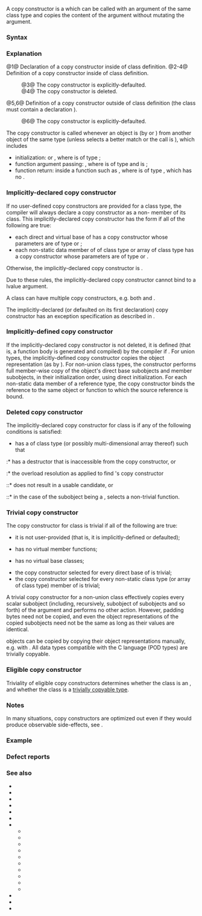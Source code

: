 {{title|Copy constructors}}
{{cpp/language/classes/navbar}}

A copy constructor is a {{rlp|constructor}} which can be called with an argument of the same class type and copies the content of the argument without mutating the argument.

===Syntax===
{{sdsc begin}}
{{sdsc|num=1|{{spar sep|class-name}}{{ttb|(}}{{spar sep|parameter-list}}{{ttb|);}}}}
{{sdsc|num=2|{{spar sep|class-name}}{{ttb|(}}{{spar sep|parameter-list}}{{ttb|)}} {{spar|function-body}}}}
{{sdsc|num=3|{{spar sep|class-name}}{{ttb|(}}{{spar sep|single-parameter-list}}{{ttb|1=) = default;}}|notes={{mark since c++11}}}}
{{sdsc|num=4|{{spar sep|class-name}}{{ttb|(}}{{spar sep|parameter-list}}{{ttb|1=) = delete;}}|notes={{mark since c++11}}}}
{{sdsc|num=5|{{spar sep|class-name}}{{ttb|::}}{{spar sep|class-name}}{{ttb|(}}{{spar sep|parameter-list}}{{ttb|)}} {{spar|function-body}}}}
{{sdsc|num=6|{{spar sep|class-name}}{{ttb|::}}{{spar sep|class-name}}{{ttb|(}}{{spar sep|single-parameter-list}}{{ttb|1=) = default;}}|notes={{mark since c++11}}}}
{{sdsc end}}

{{par begin}}
{{par|{{spar|class-name}}|the class whose copy constructor is being declared}}
{{par|{{spar|parameter-list}}|a non-empty {{rlp|function#Parameter list|parameter list}} satisfying all following conditions:
* given the class type as {{tt|T}}, the first parameter is of type {{c/core|T&amp;}}, {{c/core|const T&amp;}}, {{c/core|volatile T&amp;}} or {{c/core|const volatile T&amp;}}, and
* either there are no other parameters, or all other parameters have {{rlp|default arguments}}.}}
{{par|{{spar|single-parameter-list}}|a {{rlp|function#Parameter list|parameter list}} of only one parameter, which is of type {{c/core|T&amp;}}, {{c/core|const T&amp;}}, {{c/core|volatile T&amp;}} or {{c/core|const volatile T&amp;}} and does not have a default argument}}
{{par|{{spar|function-body}}|the {{rlp|constructor|function body}} of the copy constructor}}
{{par end}}

===Explanation===
@1@ Declaration of a copy constructor inside of class definition.
@2-4@ Definition of a copy constructor inside of class definition.
:@3@ The copy constructor is explicitly-defaulted.
:@4@ The copy constructor is deleted.
@5,6@ Definition of a copy constructor outside of class definition (the class must contain a declaration {{v|1}}).
:@6@ The copy constructor is explicitly-defaulted.

{{source|1=
struct X
{
    X(X&amp; other); // copy constructor
//  X(X other);  // Error: incorrect parameter type
};

union Y
{
    Y(Y&amp; other, int num = 1); // copy constructor with multiple parameters
//  Y(Y&amp; other, int num);     // Error: `num` has no default argument
};
}}

The copy constructor is called whenever an object is {{rlp|initialization|initialized}} (by {{rlp|direct initialization|direct-initialization}} or {{rlp|copy initialization|copy-initialization}}) from another object of the same type (unless {{rlp|overload resolution}} selects a better match or the call is {{rlp|copy elision|elided}}), which includes
* initialization: {{c|1=T a = b;}} or {{c|1=T a(b);}}, where {{c|b}} is of type {{tt|T}};
* function argument passing: {{c|f(a);}}, where {{c|a}} is of type {{tt|T}} and {{c|f}} is {{c|void f(T t)}};
* function return: {{c|return a;}} inside a function such as {{c|T f()}}, where {{c|a}} is of type {{tt|T}}, which has no {{rlp|move constructor}}.

===Implicitly-declared copy constructor===
If no user-defined copy constructors are provided for a class type, the compiler will always declare a copy constructor as a non-{{rlp|explicit}} {{c/core|inline public}} member of its class. This implicitly-declared copy constructor has the form {{c|T::T(const T&amp;)}} if all of the following are true:
* each direct and virtual base {{tt|B}} of {{tt|T}} has a copy constructor whose parameters are of type {{c/core|const B&amp;}} or {{c/core|const volatile B&amp;}};
* each non-static data member {{tt|M}} of {{tt|T}} of class type or array of class type has a copy constructor whose parameters are of type {{c/core|const M&amp;}} or {{c/core|const volatile M&amp;}}.
Otherwise, the implicitly-declared copy constructor is {{c|T::T(T&amp;)}}.

Due to these rules, the implicitly-declared copy constructor cannot bind to a {{c/core|volatile}} lvalue argument.

A class can have multiple copy constructors, e.g. both {{c|T::T(const T&amp;)}} and {{c|T::T(T&amp;)}}. 

{{rrev|since=c++11|
Even if some user-defined copy constructors are present, the user may still force the implicit copy constructor declaration with the keyword {{c/core|default}}.
}}

The implicitly-declared (or defaulted on its first declaration) copy constructor has an exception specification as described in {{rev inl|until=c++17|{{rlp|except spec|dynamic exception specification}}}}{{rev inl|since=c++17|{{rlp|noexcept spec|noexcept specification}}}}.

===Implicitly-defined copy constructor===
If the implicitly-declared copy constructor is not deleted, it is defined (that is, a function body is generated and compiled) by the compiler if {{rlp|definition#ODR-use|odr-used}}{{rev inl|since=c++11|&lt;!-- P0859R0 --&gt; or {{rlp|constant expression#Functions and variables needed for constant evaluation|needed for constant evaluation}}}}. For union types, the implicitly-defined copy constructor copies the object representation (as by {{lc|std::memmove}}). For non-union class types, the constructor performs full member-wise copy of the object's direct base subobjects and member subobjects, in their initialization order, using direct initialization. For each non-static data member of a reference type, the copy constructor binds the reference to the same object or function to which the source reference is bound.

{{rrev|since=c++11|
If this satisfies the requirements of a {{rev inl|until=c++23|{{rlp|constexpr#constexpr constructor|constexpr constructor}}}}{{rev inl|since=c++23|{{rlp|constexpr#constexpr function|constexpr function}}}}, the generated copy constructor is {{c/core|constexpr}}.

The generation of the implicitly-defined copy constructor is deprecated if {{tt|T}} has a user-defined destructor or user-defined copy assignment operator.
}}

===Deleted copy constructor===
The implicitly-declared{{rev inl|since=c++11| or explicitly-defaulted}} copy constructor for class {{tt|T}} is {{rev inl|until=c++11|undefined}}{{rev inl|since=c++11|defined as deleted}} if any of the following conditions is satisfied:
{{rrev|since=c++11|
* {{tt|T}} has a non-static data member of rvalue reference type.
}}
* {{tt|T}} has a {{rlp|object#Potentially constructed subobject|potentially constructed subobject}} of class type {{tt|M}} (or possibly multi-dimensional array thereof) such that
:* {{tt|M}} has a destructor that is{{rev inl|since=c++11| deleted or}} inaccessible from the copy constructor, or
:* the overload resolution as applied to find {{tt|M}}'s copy constructor
::* does not result in a usable candidate, or
::* in the case of the subobject being a {{rlp|union#Union-like classes|variant member}}, selects a non-trivial function.

{{rrev|since=c++11|
The implicitly-declared copy constructor for class {{tt|T}} is defined as deleted if {{tt|T}} declares a {{rlp|move constructor}} or {{rlp|move assignment|move assignment operator}}.
}}

===Trivial copy constructor===
The copy constructor for class {{tt|T}} is trivial if all of the following are true:
* it is not user-provided (that is, it is implicitly-defined or defaulted);
* {{tt|T}} has no virtual member functions;
* {{tt|T}} has no virtual base classes;
* the copy constructor selected for every direct base of {{tt|T}} is trivial;
* the copy constructor selected for every non-static class type (or array of class type) member of {{tt|T}} is trivial;

A trivial copy constructor for a non-union class effectively copies every scalar subobject (including, recursively, subobject of subobjects and so forth) of the argument and performs no other action. However, padding bytes need not be copied, and even the object representations of the copied subobjects need not be the same as long as their values are identical.

{{named req|TriviallyCopyable}} objects can be copied by copying their object representations manually, e.g. with {{lc|std::memmove}}. All data types compatible with the C language (POD types) are trivially copyable.

===Eligible copy constructor===
{{cpp/language/eligible special member function|copy constructor}}

Triviality of eligible copy constructors determines whether the class is an {{rlp|lifetime#Implicit-lifetime types|implicit-lifetime type}}, and whether the class is a [[cpp/named req/TriviallyCopyable|trivially copyable type]].

===Notes===
In many situations, copy constructors are optimized out even if they would produce observable side-effects, see {{rlp|copy elision}}.

===Example===
{{source|code=
struct A
{
    int n;
    A(int n = 1) : n(n) {}
    A(const A&amp; a) : n(a.n) {} // user-defined copy constructor
};

struct B : A
{
    // implicit default constructor B::B()
    // implicit copy constructor B::B(const B&amp;)
};

struct C : B
{
    C() : B() {}
private:
    C(const C&amp;); // non-copyable, C++98 style
};

int main()
{
    A a1(7);
    A a2(a1); // calls the copy constructor
    
    B b;
    B b2 = b;
    A a3 = b; // conversion to A&amp; and copy constructor
    
    volatile A va(10);
    // A a4 = va; // compile error
    
    C c;
    // C c2 = c; // compile error
}
}}

===Defect reports===
{{dr list begin}}
{{dr list item|wg=cwg|dr=1353|std=C++98|before=the conditions where implicitly-declared copy constructors&lt;br&gt;are undefined did not consider multi-dimensional array types|after=consider these types}}
{{dr list item|wg=cwg|dr=2094|std=C++11|before=volatile members make copy non-trivial ({{cwg|496}})|after=triviality not affected}}
{{dr list item|wg=cwg|dr=2171|std=C++11|before={{c|1=X(X&amp;) = default}} was non-trivial|after=made trivial}}
{{dr list item|wg=cwg|dr=2595|std=C++20|before=a copy constructor was not eligible if there is&lt;br&gt;another copy constructor which is more constrained&lt;br&gt;but does not satisfy its associated constraints|after=it can be eligible in this case}}
{{dr list end}}

===See also===
* {{rlp|converting constructor}}
* {{rlp|copy assignment}}
* {{rlp|copy elision}}
* {{rlp|default constructor}}
* {{rlp|destructor}}
* {{rlpt|explicit}}
* {{rlp|initialization}}
** {{rlp|aggregate initialization}}
** {{rlp|constant initialization}}
** {{rlp|copy initialization}}
** {{rlp|default initialization}}
** {{rlp|direct initialization}}
** {{rlp|initializer list}}
** {{rlp|list initialization}}
** {{rlp|reference initialization}}
** {{rlp|value initialization}}
** {{rlp|zero initialization}}
* {{rlp|move assignment}}
* {{rlp|move constructor}}
* {{rlpt|new}}

{{langlinks|de|es|fr|it|ja|pt|ru|zh}}